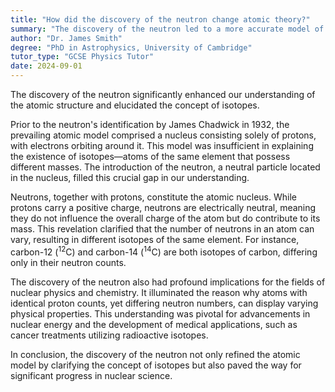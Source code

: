 ```yaml
---
title: "How did the discovery of the neutron change atomic theory?"
summary: "The discovery of the neutron led to a more accurate model of the atom and explained isotopes."
author: "Dr. James Smith"
degree: "PhD in Astrophysics, University of Cambridge"
tutor_type: "GCSE Physics Tutor"
date: 2024-09-01
---
```


The discovery of the neutron significantly enhanced our understanding of the atomic structure and elucidated the concept of isotopes.

Prior to the neutron's identification by James Chadwick in 1932, the prevailing atomic model comprised a nucleus consisting solely of protons, with electrons orbiting around it. This model was insufficient in explaining the existence of isotopes—atoms of the same element that possess different masses. The introduction of the neutron, a neutral particle located in the nucleus, filled this crucial gap in our understanding.

Neutrons, together with protons, constitute the atomic nucleus. While protons carry a positive charge, neutrons are electrically neutral, meaning they do not influence the overall charge of the atom but do contribute to its mass. This revelation clarified that the number of neutrons in an atom can vary, resulting in different isotopes of the same element. For instance, carbon-12 ($^{12}\text{C}$) and carbon-14 ($^{14}\text{C}$) are both isotopes of carbon, differing only in their neutron counts.

The discovery of the neutron also had profound implications for the fields of nuclear physics and chemistry. It illuminated the reason why atoms with identical proton counts, yet differing neutron numbers, can display varying physical properties. This understanding was pivotal for advancements in nuclear energy and the development of medical applications, such as cancer treatments utilizing radioactive isotopes.

In conclusion, the discovery of the neutron not only refined the atomic model by clarifying the concept of isotopes but also paved the way for significant progress in nuclear science.
    
